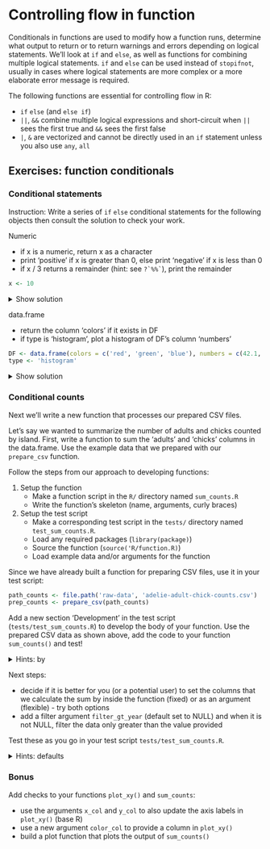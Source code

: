 # Controlling flow in function

Conditionals in functions are used to modify how a function runs, determine what output to return or to return warnings and errors depending on logical statements. We'll look at `if` and `else`, as well as functions for combining multiple logical statements. `if` and `else` can be used instead of `stopifnot`, usually in cases where logical statements are more complex or a more elaborate error message is required. 

The following functions are essential for controlling flow in R:

- `if` `else` (and `else if`)
- `||`, `&&` combine multiple logical expressions and short-circuit when `||` sees the first true and `&&` sees the first false
- `|`, `&` are vectorized and cannot be directly used in an `if` statement unless you also use `any`, `all`


## Exercises: function conditionals

### Conditional statements

Instruction: Write a series of `if` `else` conditional statements for the following objects then consult the solution to check your work. 

Numeric

- if x is a numeric, return x as a character
- print 'positive' if x is greater than 0, else print 'negative' if x is less than 0
- if x / 3 returns a remainder (hint: see ``` ?`%%` ```), print the remainder

```r
x <- 10
```

<details>
<summary>Show solution</summary>
```r
if (is.numeric(x)) {
    as.character(x)
}

if (x > 0) {
    print('positive')
} else if (x < 0) {
    print('negative')
}

if (x %% 3) {
    print(x %% 3)
}
```
</details>

data.frame

- return the column 'colors' if it exists in DF
- if type is 'histogram', plot a histogram of DF's column 'numbers'


```r
DF <- data.frame(colors = c('red', 'green', 'blue'), numbers = c(42.1, 2L, 10))
type <- 'histogram'
```

<details>
<summary>Show solution</summary>
```r
if ('colors' %in% colnames(DF)) {
    DF['colors']
}

if (type == 'histogram') {
    hist(DF$numbers)
}
```
</details>


### Conditional counts

Next we'll write a new function that processes our prepared CSV files. 

Let's say we wanted to summarize the number of adults and chicks counted by island. First, write a function to sum the 'adults' and 'chicks' columns in the data.frame. Use the example data that we prepared with our `prepare_csv` function. 

Follow the steps from our approach to developing functions:

1. Setup the function
    - Make a function script in the `R/` directory named `sum_counts.R`
    - Write the function's skeleton (name, arguments, curly braces)
1. Setup the test script
    - Make a corresponding test script in the `tests/` directory named `test_sum_counts.R`. 
    - Load any required packages (`library(package)`)
    - Source the function (`source('R/function.R)`)
    - Load example data and/or arguments for the function 

Since we have already built a function for preparing CSV files, use it in your test script:

```r
path_counts <- file.path('raw-data', 'adelie-adult-chick-counts.csv')
prep_counts <- prepare_csv(path_counts)
```

Add a new section 'Development' in the test script (`tests/test_sum_counts.R`) to develop the body of your function. Use the prepared CSV data as shown above, add the code to your function `sum_counts()` and test!


<details>
<summary>Hints: by</summary>
<hr>

`data.table` has an argument `by`

`dplyr` has an alternative to `group_by` for passing character column names called `group_by_at`

<hr>
</details>


Next steps:

- decide if it is better for you (or a potential user) to set the columns that we calculate the sum by inside the function (fixed) or as an argument (flexible) - try both options
- add a filter argument `filter_gt_year` (default set to NULL) and when it is not NULL, filter the data only greater than the value provided

Test these as you go in your test script `tests/test_sum_counts.R`.

<details>
<summary>Hints: defaults</summary>
<hr>

To set a function's argument to default, use the syntax `argument = default_value`. For example:

```r
function(x = 1, y = 2, z = 3) {

}
```
<hr>
</details>


### Bonus

Add checks to your functions `plot_xy()` and `sum_counts`: 

- use the arguments `x_col` and `y_col` to also update the axis labels in `plot_xy()` (base R)
- use a new argument `color_col` to provide a column  in `plot_xy()`
- build a plot function that plots the output of `sum_counts()`